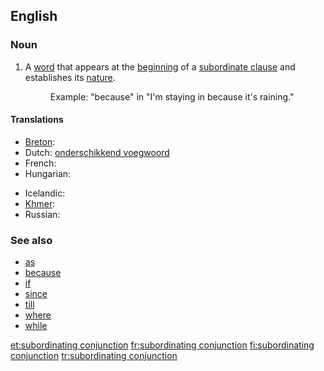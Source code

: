 ==English==

===Noun===
{{en-noun|sg=[[subordinating]] [[conjunction]]}}

# {{grammar}} A [[word]] that appears at the [[beginning]] of a [[subordinate clause]] and establishes its [[nature]].
#: Example: "because" in "I'm staying in because it's raining."

====Translations====
{{trans-top|a word establishing the nature of a subordinate clause}}
* [[Breton]]: {{t|br|stagell isurzhiañ|f}}
* Dutch: [[onderschikkend voegwoord]] {{n}}
* French: {{t|fr|conjonction de subordination|f}}
* Hungarian: {{t|hu|alárendelő kötőszó}}
{{trans-mid}}
* Icelandic: {{t|is|aukatenging|f}}
* [[Khmer]]: {{t|km|ឈ្នាប់ឃ្លា|tr=chnoap klie|sc=Khmr}}
* Russian: {{t|ru|подчинительный союз|m|tr=podčinítel'nyj sojúz|sc=Cyrl}}
{{trans-bottom}}

===See also===
* [[as]]
* [[because]]
* [[if]]
* [[since]]
* [[till]]
* [[where]]
* [[while]]

[[et:subordinating conjunction]]
[[fr:subordinating conjunction]]
[[fi:subordinating conjunction]]
[[tr:subordinating conjunction]]